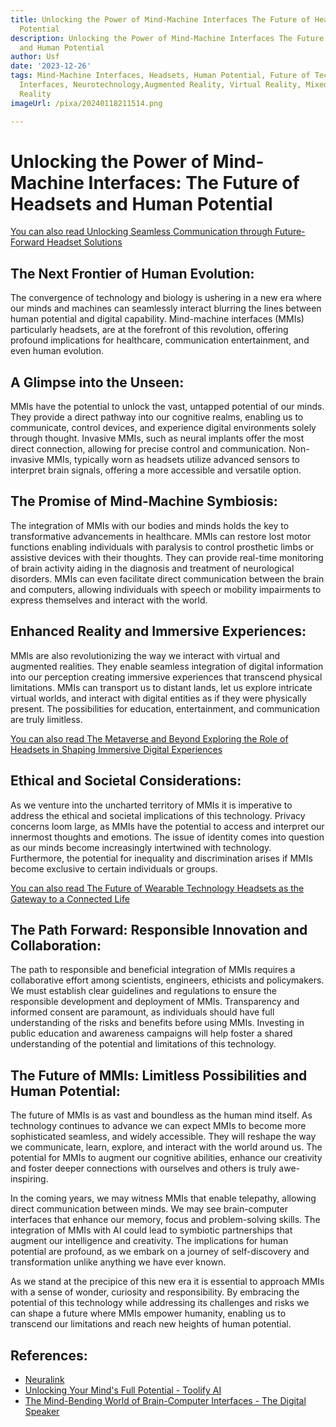 ```yaml
---
title: Unlocking the Power of Mind-Machine Interfaces The Future of Headsets and Human
  Potential
description: Unlocking the Power of Mind-Machine Interfaces The Future of Headsets
  and Human Potential
author: Usf
date: '2023-12-26'
tags: Mind-Machine Interfaces, Headsets, Human Potential, Future of Technology, Brain-Computer
  Interfaces, Neurotechnology,Augmented Reality, Virtual Reality, Mixed Reality, Extended
  Reality
imageUrl: /pixa/20240118211514.png

---
```

#  Unlocking the Power of  Mind-Machine Interfaces: The Future of Headsets and Human Potential

[You can also read  Unlocking Seamless Communication through Future-Forward Headset Solutions](Unlocking%20Seamless%20Communication%20through%20Future-Forward%20Headset%20Solutions)


## The Next  Frontier of  Human Evolution:

The convergence of technology and biology  is ushering in a new era where our minds  and machines can seamlessly interact blurring the lines between  human potential and digital capability. Mind-machine interfaces (MMIs) particularly headsets, are at the  forefront of this revolution, offering profound implications for  healthcare, communication entertainment, and even human evolution.

## A Glimpse into the Unseen:

MMIs have the potential to unlock the  vast, untapped potential of our minds. They provide a direct pathway into our cognitive realms, enabling us to communicate, control devices, and experience  digital environments solely through thought. Invasive MMIs,  such as neural implants offer the  most direct connection, allowing for  precise control and communication. Non-invasive MMIs, typically worn as headsets utilize advanced sensors to interpret brain signals, offering a more accessible  and versatile option.

## The Promise of Mind-Machine Symbiosis:

The integration of MMIs with our bodies and minds holds the key to  transformative advancements in healthcare.  MMIs can restore lost motor functions  enabling individuals with paralysis to control prosthetic limbs or assistive  devices with their thoughts. They can provide real-time monitoring of brain activity aiding in the diagnosis and treatment of neurological  disorders. MMIs  can even facilitate  direct communication  between the  brain and  computers, allowing  individuals with speech or mobility impairments to express themselves and interact with the world.

## Enhanced Reality and  Immersive Experiences:

MMIs are also revolutionizing the way we interact  with virtual and augmented realities. They enable seamless integration of digital information into our perception creating immersive experiences that  transcend physical limitations. MMIs can transport us to distant lands, let us explore intricate virtual worlds, and interact with digital entities as if they were  physically present. The  possibilities for education, entertainment, and communication are truly limitless.

[You can also read The Metaverse and Beyond Exploring the Role of Headsets  in Shaping Immersive Digital Experiences](The%20Metaverse%20and%20Beyond%20Exploring%20the%20Role%20of%20Headsets%20in%20Shaping%20Immersive%20Digital%20Experiences)


## Ethical and Societal Considerations:

As we  venture into  the  uncharted territory of MMIs it is imperative to address the ethical and societal implications of this technology.  Privacy concerns  loom large, as  MMIs  have the potential  to access and interpret our innermost thoughts and emotions. The issue of identity comes into question as our minds become increasingly intertwined with technology.  Furthermore, the potential for inequality and discrimination  arises if MMIs  become exclusive to certain individuals or groups.

[You can also read The Future of Wearable  Technology Headsets as the Gateway to a Connected Life](The%20Future%20of%20Wearable%20Technology%20Headsets%20as%20the%20Gateway%20to%20a%20Connected%20Life)


## The Path Forward: Responsible Innovation and Collaboration:

The path to responsible and beneficial integration of MMIs requires a collaborative effort  among scientists, engineers, ethicists and policymakers. We must establish clear guidelines and regulations  to ensure the responsible development and deployment of MMIs.  Transparency and informed consent are paramount, as individuals should have full understanding of the risks and benefits before using MMIs. Investing in public education and awareness campaigns will help foster a shared understanding of the potential and limitations of this technology.

## The  Future of MMIs: Limitless  Possibilities and Human Potential:

The future  of  MMIs is as vast and boundless as the human mind itself. As technology continues  to advance  we can expect MMIs to become more sophisticated seamless, and widely accessible. They will reshape the way we communicate, learn,  explore,  and  interact with the world around us. The potential for MMIs to augment our cognitive abilities, enhance our creativity and foster deeper connections with ourselves and others is truly awe-inspiring.

In the coming years, we may witness MMIs that enable telepathy, allowing direct communication between minds.  We may see brain-computer  interfaces that enhance our memory, focus and  problem-solving skills. The integration of MMIs  with AI could lead to symbiotic partnerships that augment our intelligence and creativity.  The implications for human  potential are  profound, as we embark on a journey of self-discovery and transformation unlike  anything we have ever known.

As we stand at the precipice  of this new era it is essential to approach MMIs with a  sense of wonder, curiosity  and responsibility. By embracing the potential of this technology while addressing its challenges and risks we can shape a future where MMIs empower humanity, enabling  us to transcend our limitations  and reach new heights of human potential.

## References:
- [Neuralink](https://neuralink.com/)
- [Unlocking Your Mind's Full Potential - Toolify AI](https://www.toolify.ai/ai-news/unlocking-your-minds-full-potential-196664)
- [The Mind-Bending World of Brain-Computer Interfaces - The Digital Speaker](https://www.thedigitalspeaker.com/mind-bending-world-brain-computer-interfaces-humanity/)
